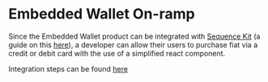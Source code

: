 # Embedded Wallet On-ramp

Since the Embedded Wallet product can be integrated with [Sequence Kit](/solutions/wallets/sequence-kit/overview) (a guide on this [here](/guides/custom-marketplace#7-optional-integrate-embedded-wallet-into-sequence-kit)), a developer can allow their users to purchase fiat via a credit or debit card with the use of a simplified react component.

Integration steps can be found [here](/solutions/wallets/sequence-kit/on-ramp)